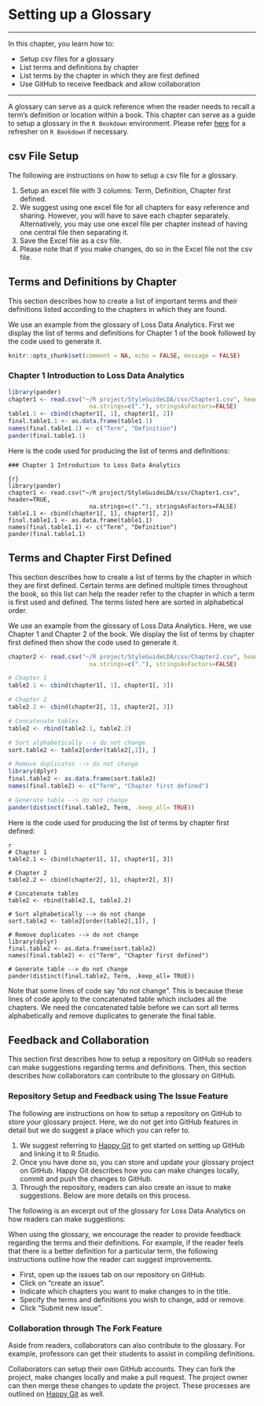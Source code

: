 # Setting up a Glossary

***
In this chapter, you learn how to:
  
- Setup csv files for a glossary
- List terms and definitions by chapter
- List terms by the chapter in which they are first defined
- Use GitHub to receive feedback and allow collaboration

***

A glossary can serve as a quick reference when the reader needs to recall a term’s definition or location within a book. This chapter can serve as a guide to setup a glossary in the `R Bookdown` environment. Please refer [here](https://bookdown.org/yihui/bookdown/get-started.html) for a refresher on `R Bookdown` if necessary.

## csv File Setup

The following are instructions on how to setup a csv file for a glossary.

1. Setup an excel file with 3 columns: Term, Definition, Chapter first defined.
2. We suggest using one excel file for all chapters for easy reference and sharing. However, you will have to save each chapter separately. Alternatively, you may use one excel file per chapter instead of having one central file then separating it.
3. Save the Excel file as a csv file.
4. Please note that if you make changes, do so in the Excel file not the csv file.

## Terms and Definitions by Chapter

This section describes how to create a list of important terms and their definitions listed according to the chapters in which they are found. 

We use an example from the glossary of Loss Data Analytics. First we display the list of terms and definitions for Chapter 1 of the book followed by the code used to generate it.

```r
knitr::opts_chunk$set(comment = NA, echo = FALSE, message = FALSE)
```

### Chapter 1 Introduction to Loss Data Analytics

```r
library(pander)
chapter1 <- read.csv("~/R project/StyleGuideLDA/csv/Chapter1.csv", header=TRUE,
                       na.strings=c("."), stringsAsFactors=FALSE)
table1.1 <- cbind(chapter1[, 1], chapter1[, 2])
final.table1.1 <- as.data.frame(table1.1)
names(final.table1.1) <- c("Term", "Definition")
pander(final.table1.1)
```


Here is the code used for producing the list of terms and definitions:

```
### Chapter 1 Introduction to Loss Data Analytics

{r}
library(pander)
chapter1 <- read.csv("~/R project/StyleGuideLDA/csv/Chapter1.csv", header=TRUE,
                       na.strings=c("."), stringsAsFactors=FALSE)
table1.1 <- cbind(chapter1[, 1], chapter1[, 2])
final.table1.1 <- as.data.frame(table1.1)
names(final.table1.1) <- c("Term", "Definition")
pander(final.table1.1)

```

## Terms and Chapter First Defined

This section describes how to create a list of terms by the chapter in which they are first defined. Certain terms are defined multiple times throughout the book, so this list can help the reader refer to the chapter in which a term is first used and defined. The terms listed here are sorted in alphabetical order.

We use an example from the glossary of Loss Data Analytics. Here, we use Chapter 1 and Chapter 2 of the book. We display the list of terms by chapter first defined then show the code used to generate it.

```r
chapter2 <- read.csv("~/R project/StyleGuideLDA/csv/Chapter2.csv", header=TRUE,
                       na.strings=c("."), stringsAsFactors=FALSE)
```


```r
# Chapter 1
table2.1 <- cbind(chapter1[, 1], chapter1[, 3])

# Chapter 2
table2.2 <- cbind(chapter2[, 1], chapter2[, 3])

# Concatenate tables
table2 <- rbind(table2.1, table2.2)

# Sort alphabetically --> do not change
sort.table2 <- table2[order(table2[,1]), ] 

# Remove duplicates --> do not change
library(dplyr)
final.table2 <- as.data.frame(sort.table2)
names(final.table2) <- c("Term", "Chapter first defined")

# Generate table --> do not change
pander(distinct(final.table2, Term, .keep_all= TRUE))
```

Here is the code used for producing the list of terms by chapter first defined:

```
{r}
# Chapter 1
table2.1 <- cbind(chapter1[, 1], chapter1[, 3])

# Chapter 2
table2.2 <- cbind(chapter2[, 1], chapter2[, 3])

# Concatenate tables
table2 <- rbind(table2.1, table2.2)

# Sort alphabetically --> do not change
sort.table2 <- table2[order(table2[,1]), ] 

# Remove duplicates --> do not change
library(dplyr)
final.table2 <- as.data.frame(sort.table2)
names(final.table2) <- c("Term", "Chapter first defined")

# Generate table --> do not change
pander(distinct(final.table2, Term, .keep_all= TRUE))
```
Note that some lines of code say "do not change".  This is because these lines of code apply to the concatenated table which includes all the chapters. We need the concatenated table before we can sort all terms alphabetically and remove duplicates to generate the final table. 

## Feedback and Collaboration
This section first describes how to setup a repository on GitHub so readers can make suggestions regarding terms and definitions. Then, this section describes how collaborators can contribute to the glossary on GitHub. 

### Repository Setup and Feedback using The Issue Feature 
The following are instructions on how to setup a repository on GitHub to store your glossary project. Here, we do not get into GitHub features in detail but we do suggest a place which you can refer to. 

1. We suggest referring to [Happy Git](http://happygitwithr.com/rstudio-git-github.html) to get started on setting up GitHub and linking it to R Studio.
2. Once you have done so, you can store and update your glossary project on GitHub. Happy Git describes how you can make changes locally, commit and push the changes to GitHub.
3. Through the repository, readers can also create an issue to make suggestions. Below are more details on this process.

The following is an excerpt out of the glossary for Loss Data Analytics on how readers can make suggestions:  

When using the glossary, we encourage the reader to provide feedback regarding the terms and their definitions. For example, if the reader feels that there is a better definition for a particular term, the following instructions outline how the reader can suggest improvements.    

* First, open up the issues tab on our repository on GitHub.
* Click on "create an issue".
* Indicate which chapters you want to make changes to in the title.
* Specify the terms and definitions you wish to change, add or remove.
* Click "Submit new issue".

### Collaboration through The Fork Feature
Aside from readers, collaborators can also contribute to the glossary. For example, professors can get their students to assist in compiling definitions. 

Collaborators can setup their own GitHub accounts. They can fork the project, make changes locally and make a pull request. The project owner can then merge these changes to update the project. These processes are outlined on [Happy Git](http://happygitwithr.com/fork.html) as well.

